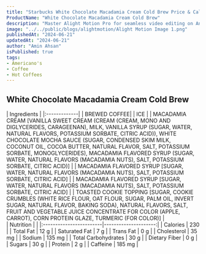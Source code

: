 ```yaml
---
title: "Starbucks White Chocolate Macadamia Cream Cold Brew Price & Calories"
ProductName: "White Chocolate Macadamia Cream Cold Brew" 
description: "Master Alight Motion Pro for seamless video editing on Android, iOS, and Tablets with our ultimate guide, unlocking advanced features and elevating your skills in 2024!"
image: "../../public/blogs/alightmotion/Alight Motion Image 1.png"
publishedAt: "2024-06-21"
updatedAt: "2024-06-21"
author: "Amin Ahsan"
isPublished: true
tags:
- Americano's
- Coffee
- Hot Coffees   
---
```


 
## White Chocolate Macadamia Cream Cold Brew 
  
<div className="tables-container">
  <div className="table-wrapper">
    | Ingredients  |  
    |:-------------|
    | BREWED COFFEE|
    | ICE          |
    | MACADAMIA CREAM [VANILLA SWEET CREAM (CREAM (CREAM, MONO AND DIGLYCERIDES, CARAGEENAN), MILK, VANILLA SYRUP (SUGAR, WATER, NATURAL FLAVORS, POTASSIUM SORBATE, CITRIC ACID)), WHITE CHOCOLATE MOCHA SAUCE (SUGAR, CONDENSED SKIM MILK, COCONUT OIL, COCOA BUTTER, NATURAL FLAVOR, SALT, POTASSIUM SORBATE, MONOGLYCERIDES), MACADAMIA FLAVORED SYRUP (SUGAR, WATER, NATURAL FLAVORS (MACADAMIA NUTS), SALT, POTASSIUM SORBATE, CITRIC ACID)]       |
    | MACADAMIA FLAVORED SYRUP [SUGAR, WATER, NATURAL FLAVORS (MACADAMIA NUTS), SALT, POTASSIUM SORBATE, CITRIC ACID]       |
    | MACADAMIA FLAVORED SYRUP [SUGAR, WATER, NATURAL FLAVORS (MACADAMIA NUTS), SALT, POTASSIUM SORBATE, CITRIC ACID]       |
    | TOASTED COOKIE TOPPING [SUGAR, COOKIE CRUMBLES (WHITE RICE FLOUR, OAT FLOUR, SUGAR, PALM OIL, INVERT SUGAR, NATURAL FLAVOR, BAKING SODA), NATURAL FLAVORS, SALT, FRUIT AND VEGETABLE JUICE CONCENTRATE FOR COLOR (APPLE, CARROT), CORN PROTEIN GLAZE, TURMERIC (FOR COLOR)]     |
  </div>
  <div className="table-wrapper">
    | Nutrition               |                      |  
    |:------------------------|---------------------:|
    | Calories                | 230                  |
    | Total Fat               | 12 g                 |
    | Saturated Fat           | 7 g                  |
    | Trans Fat               | 0 g                  |
    | Cholesterol             | 35 mg                |
    | Sodium                  | 135 mg               |
    | Total Carbohydrates     | 30 g                 |
    | Dietary Fiber           | 0 g                  |
    | Sugars                  | 30 g                 |
    | Protein                 | 2 g                  |
    | Caffeine                | 185 mg               |
  </div>
</div>
<style jsx>{`
  .tables-container {
    display: flex;
    flex-direction: row;
    gap: 30px;
  }
  .table-wrapper {
    width: 500px; /* Adjust as needed */
  }
  @media (max-width: 768px) {
    .tables-container {
      flex-direction: column;
      gap: 0px; /* Adjust as needed */
    }
    .table-wrapper {
      width: 100%; /* Adjust as needed */
    }
  }
`}</style>
